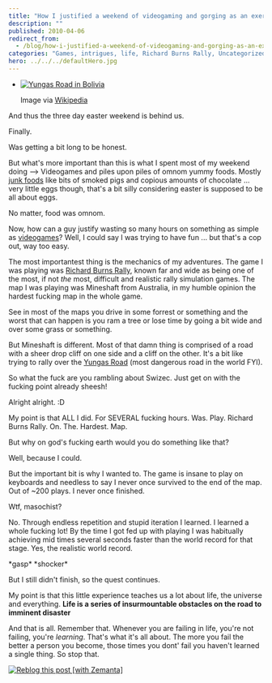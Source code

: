 ```yaml
---
title: "How I justified a weekend of videogaming and gorging as an exercise in hardcore personal improvement"
description: ""
published: 2010-04-06
redirect_from:
  - /blog/how-i-justified-a-weekend-of-videogaming-and-gorging-as-an-exercise-in-hardcore-personal-improvement/swizec/1282
categories: "Games, intrigues, life, Richard Burns Rally, Uncategorized, Yungas Road"
hero: ../../../defaultHero.jpg
---
```


- [![Yungas Road in Bolivia](https://swizec.com/wp-content/uploads/2010/04/300px-Bolivia_Yunga_Road.jpg "Yungas Road in Bolivia")](http://commons.wikipedia.org/wiki/Image:Bolivia_Yunga_Road.jpg)

  Image via [Wikipedia](http://commons.wikipedia.org/wiki/Image:Bolivia_Yunga_Road.jpg)

And thus the three day easter weekend is behind us.

Finally.

Was getting a bit long to be honest.

But what's more important than this is what I spent most of my weekend doing --> Videogames and piles upon piles of omnom yummy foods. Mostly [junk foods](http://en.wikipedia.org/wiki/Junk_food "Junk food") like bits of smoked pigs and copious amounts of chocolate ... very little eggs though, that's a bit silly considering easter is supposed to be all about eggs.

No matter, food was omnom.

Now, how can a guy justify wasting so many hours on something as simple as [videogames](http://en.wikipedia.org/wiki/Video_game "Video game")? Well, I could say I was trying to have fun ... but that's a cop out, way too easy.

The most importantest thing is the mechanics of my adventures. The game I was playing was [Richard Burns Rally](http://en.wikipedia.org/wiki/Richard_Burns_Rally "Richard Burns Rally"), known far and wide as being one of the most, if not _the_ most, difficult and realistic rally simulation games. The map I was playing was Mineshaft from Australia, in my humble opinion the hardest fucking map in the whole game.

See in most of the maps you drive in some forrest or something and the worst that can happen is you ram a tree or lose time by going a bit wide and over some grass or something.

But Mineshaft is different. Most of that damn thing is comprised of a road with a sheer drop cliff on one side and a cliff on the other. It's a bit like trying to rally over the [Yungas Road](http://en.wikipedia.org/wiki/Yungas_Road "Yungas Road") (most dangerous road in the world FYI).

So what the fuck are you rambling about Swizec. Just get on with the fucking point already sheesh!

Alright alright. :D

My point is that ALL I did. For SEVERAL fucking hours. Was. Play. Richard Burns Rally. On. The. Hardest. Map.

But why on god's fucking earth would you do something like that?

Well, because I could.

But the important bit is why I wanted to. The game is insane to play on keyboards and needless to say I never once survived to the end of the map. Out of ~200 plays. I never once finished.

Wtf, masochist?

No. Through endless repetition and stupid iteration I learned. I learned a whole fucking lot! By the time I got fed up with playing I was habitually achieving mid times several seconds faster than the world record for that stage. Yes, the realistic world record.

\*gasp\* \*shocker\*

But I still didn't finish, so the quest continues.

My point is that this little experience teaches us a lot about life, the universe and everything. **Life is a series of insurmountable obstacles on the road to imminent disaster**

And that is all. Remember that. Whenever you are failing in life, you're not failing, you're _learning_. That's what it's all about. The more you fail the better a person you become, those times you dont' fail you haven't learned a single thing. So stop that.

[![Reblog this post [with Zemanta]](https://img.zemanta.com/reblog_e.png?x-id=ef748e69-9a88-46da-a6e5-f4d35edc270b)](http://reblog.zemanta.com/zemified/ef748e69-9a88-46da-a6e5-f4d35edc270b/ "Reblog this post [with Zemanta]")
